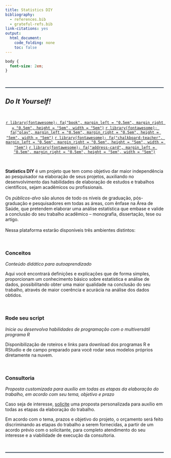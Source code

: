 ```yaml
---
title: Statistics DIY
bibliography:
  - references.bib
  - grateful-refs.bib
link-citations: yes
output:
  html_document:
    code_folding: none
    toc: false
---
```


```css
body {
  font-size: 2em;
}
```

<br>

<!--script for generating HORIZONTAL LINE-->
<hr style="height:2px;border-width:0;color:#2C3E50;background-color:#2C3E50">

## *Do It Yourself!*

<br>

<p><center>
[`r library(fontawesome); fa("book", margin_left = "0.5em", margin_right = "0.5em", height = "5em", width = "5em")`](conceitos.html)
[`r library(fontawesome); fa("play", margin_left = "0.5em", margin_right = "0.5em", height = "5em", width = "5em")`](run.html)
[`r library(fontawesome); fa("chalkboard-teacher", margin_left = "0.5em", margin_right = "0.5em", height = "5em", width = "5em")`](consultoria.html)
[`r library(fontawesome); fa("address-card", margin_left = "0.5em", margin_right = "0.5em", height = "5em", width = "5em")`](sobre.html)
</center></p>

<br>

**Statistics DIY** é um projeto que tem como objetivo dar maior independência ao pesquisador na elaboração de seus projetos, auxiliando no desenvolvimento das habilidades de elaboração de estudos e trabalhos científicos, sejam acadêmicos ou profissionais.
<br>
<br>
Os *públicos-alvo* são alunos de todo os níveis de graduação, pós-graduação e pesquisadores em todas as áreas, com ênfase na Área de Saúde, que pretendem elaborar uma análise estatística que embase e valide a conclusão do seu trabalho acadêmico – monografia, dissertação, tese ou artigo.
<br>
<br>
Nessa plataforma estarão disponíveis três ambientes distintos:

<br>

### **Conceitos**

*Conteúdo didático para autoaprendizado*

Aqui você encontrará definições e explicações que de forma simples, proporcionam um conhecimento básico sobre estatística e análise de dados, possibilitando obter uma maior qualidade na conclusão do seu trabalho, através de maior coerência e acurácia na análise dos dados obtidos.

<br>

### **Rode seu script**

*Inicie ou desenvolva habilidades de programação com o multiversátil programa R*

Disponibilização de roteiros e links para download dos programas R e RStudio e de campo preparado para você rodar seus modelos próprios diretamente na nuvem.

<br>

### **Consultoria**

*Proposta customizada para auxílio em todas as etapas da elaboração do trabalho, em acordo com seu tema, objetivo e prazo*

Caso seja de interesse, <a href="mailto:arthur_sf@icloud.com?subject=Cotação de serviço">solicite</a> uma proposta personalizada para auxílio em todas as etapas da elaboração do trabalho.

Em acordo com o tema, prazos e objetivo do projeto, o orçamento será feito discriminando as etapas do trabalho a serem fornecidas, a partir de um acordo prévio com o solicitante, para completo atendimento do seu interesse e a viabilidade de execução da consultoria.

<br>

<!--script for generating HORIZONTAL LINE-->
<hr style="height:2px;border-width:0;color:#2C3E50;background-color:#2C3E50">
